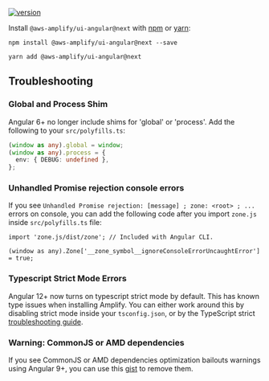 
[![version](https://img.shields.io/npm/v/@aws-amplify/ui-angular/next.svg)](https://www.npmjs.com/package/@aws-amplify/ui-angular/v/next)

Install `@aws-amplify/ui-angular@next` with [npm](https://www.npmjs.com/) or [yarn](https://yarnpkg.com/):

<BlockSwitcher>
<Block name="npm">

```shell
npm install @aws-amplify/ui-angular@next --save
```

</Block>
<Block name="yarn">

```shell
yarn add @aws-amplify/ui-angular@next
```

</Block>
</BlockSwitcher>

## Troubleshooting

### Global and Process Shim

Angular 6+ no longer include shims for 'global' or 'process'. Add the following to your `src/polyfills.ts`:

```ts
(window as any).global = window;
(window as any).process = {
  env: { DEBUG: undefined },
};
```

### Unhandled Promise rejection console errors

If you see `Unhandled Promise rejection: [message] ; zone: <root> ; ...` errors on console, you can add the following code after you import `zone.js` inside `src/polyfills.ts` file:

```ts{3}
import 'zone.js/dist/zone'; // Included with Angular CLI.

(window as any).Zone['__zone_symbol__ignoreConsoleErrorUncaughtError'] = true;
```

### Typescript Strict Mode Errors

Angular 12+ now turns on typescript strict mode by default. This has known type issues when installing Amplify. You can either work around this by disabling strict mode inside your `tsconfig.json`, or by the TypeScript strict [troubleshooting guide](https://docs.amplify.aws/lib/troubleshooting/strict-mode/q/platform/js/).

### Warning: CommonJS or AMD dependencies

If you see CommonJS or AMD dependencies optimization bailouts warnings using Angular 9+, you can use this [gist](https://gist.github.com/wlee221/6d98d96740bea6f53327b4db4a432616) to remove them.

